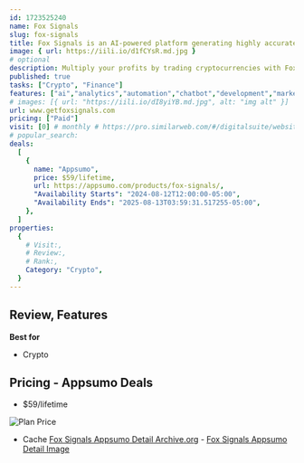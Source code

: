 ```yaml
---
id: 1723525240
name: Fox Signals
slug: fox-signals
title: Fox Signals is an AI-powered platform generating highly accurate cryptocurrency buy signals
image: { url: https://iili.io/d1fCYsR.md.jpg }
# optional
description: Multiply your profits by trading cryptocurrencies with Fox SignalsFox Signals boasts a success rate higher than 90%
published: true
tasks: ["Crypto", "Finance"]
features: ["ai","analytics","automation","chatbot","development","market","trading","dashboard","feedback"]
# images: [{ url: "https://iili.io/dI8yiYB.md.jpg", alt: "img alt" }]
url: www.getfoxsignals.com
pricing: ["Paid"]
visit: [0] # monthly # https://pro.similarweb.com/#/digitalsuite/websiteanalysis/home
# popular_search:
deals:
  [
    {
      name: "Appsumo",
      price: $59/lifetime,
      url: https://appsumo.com/products/fox-signals/,
      "Availability Starts": "2024-08-12T12:00:00-05:00",
      "Availability Ends": "2025-08-13T03:59:31.517255-05:00",
    },
  ]
properties:
  {
    # Visit:,
    # Review:,
    # Rank:,
    Category: "Crypto",
  }
---
```


## Review, Features

 

**Best for**

- Crypto

## Pricing - Appsumo Deals

- $59/lifetime

<Img src="https://iili.io/d1ntAtS.png" alt="Plan Price" />

- Cache [Fox Signals Appsumo Detail Archive.org](https://web.archive.org/web/*/https://appsumo.com/products/fox-signals/) - [Fox Signals Appsumo Detail Image](https://iili.io/d1ntvHv.png)
